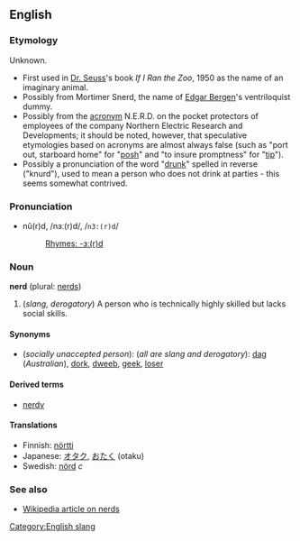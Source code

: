 ==English==
===Etymology===
Unknown.
*First used in [[w:Dr. Seuss|Dr. Seuss]]'s book ''If I Ran the Zoo'', 1950 as the name of an imaginary animal.
*Possibly from Mortimer Snerd, the name of [[w:Edgar Bergen|Edgar Bergen]]'s ventriloquist dummy.
*Possibly from the [[acronym]] N.E.R.D. on the pocket protectors of employees of the company Northern Electric Research and Developments;  it should be noted, however, that speculative etymologies based on acronyms are almost always false (such as "port out, starboard home" for "[[posh]]" and "to insure promptness" for "[[tip]]").
*Possibly  a pronunciation of the word "[[drunk]]" spelled in reverse ("knurd"), used to mean a person who does not drink at parties - this seems somewhat contrived.

===Pronunciation===
*nû(r)d, /nɜː(r)d/, /<tt>n3:(r)d</tt>/
*:[[Rhymes:English:-ɜː(r)d|Rhymes: -ɜː(r)d]]

===Noun===
'''nerd''' (plural: [[nerds]])

# (''slang, derogatory'') A person who is technically highly skilled but lacks social skills.

====Synonyms====
*(''socially unaccepted person''): (''all are slang and derogatory''):  [[dag]] (''Australian''), [[dork]], [[dweeb]], [[geek]], [[loser]]

====Derived terms====
*[[nerdy]]

====Translations====
*Finnish: [[nörtti]]
*Japanese: [[オタク]], [[おたく]] (otaku)
*Swedish: [[nörd]] ''c''

===See also===
*[[w:nerd|Wikipedia article on nerds]]

[[Category:English slang]]